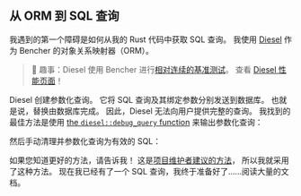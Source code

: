 
## 从 ORM 到 SQL 查询

我遇到的第一个障碍是如何从我的 Rust 代码中获取 SQL 查询。
我使用 [Diesel][github diesel] 作为 Bencher 的对象关系映射器（ORM）。

> 🐰 趣事：Diesel 使用 Bencher 进行[相对连续的基准测试][relative continuous benchmarking]。
> 查看 [Diesel 性能页面][diesel perf page]！

Diesel 创建参数化查询。
它将 SQL 查询及其绑定参数分别发送到数据库。
也就是说，替换由数据库完成。
因此，Diesel 无法向用户提供完整的查询。
我找到的最佳方法是使用 [the `diesel::debug_query` function][diesel debug query] 来输出参数化查询：

<DieselDebugQuery />

然后手动清理并参数化查询为有效的 SQL：

<DieselSql />

如果您知道更好的方法，请告诉我！
这是[项目维护者建议的方法][stackoverflow diesel]，
所以我就采用了这种方法。
现在我已经有了一个 SQL 查询，我终于准备好了......阅读大量的文档。

[github diesel]: https://github.com/diesel-rs/diesel
[diesel debug query]: https://docs.rs/diesel/2.1.5/diesel/fn.debug_query.html
[stackoverflow diesel]: https://stackoverflow.com/questions/76467831/ho-to-get-final-sql-query-from-diesel

[relative continuous benchmarking]: /zh/docs/how-to/track-benchmarks/#relative-continuous-benchmarking
[diesel perf page]: /perf/diesel